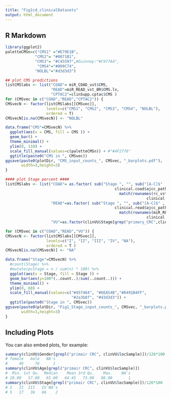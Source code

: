 ```yaml
---
title: "Fig1cd_clinicalDatasets"
output: html_document
---
```


## R Markdown

```r
library(ggplot2)
paletteCMSn=c("CMS1" ="#E79E1B", 
             "CMS2"= "#0071B1", 
             "CMS3"= "#C45597",#Guinney:"#C977A4", 
              "CMS4"="#009C74",
             "NOLBL"="#d3d3d3")

## plot CMS predictions
listCMSlabs <- list("COAD"= miR_COAD_vst$CMS, 
                    "READ"=miR_READ_vst_BR$CMS.lv, 
                    "CPTAC2"=clinSupp.cptac$CMS )
for (CMSvec in c("COAD","READ","CPTAC2")) {
CMSvecN <- factor(listCMSlabs[[CMSvec]], 
                  levels=c("CMS1", "CMS2", "CMS3", "CMS4", "NOLBL"),
                  ordered = T)
CMSvecN[is.na(CMSvecN)] <- "NOLBL"

data.frame("CMS"=CMSvecN) %>% 
  ggplot(aes(x = CMS, fill = CMS )) +
  geom_bar() +
  theme_minimal() + 
  ylim(0, 110) +
  scale_fill_manual(values=c(paletteCMSn)) + #"#4F2776"
  ggtitle(paste0("CMS in ", CMSvec))
ggsave(paste0(plotDir, "CMS_input_counts_", CMSvec, "_barplots.pdf"),
       width=3,height=3)
}
```

```r
#### plot Stage percent ####
listCMSlabs <- list("COAD"= as.factor( sub("Stage ", "", sub("[A-C]$" , "", 
                                                clinical.coad$ajcc_pathologic_stage[ 
                                                  match(rownames(rc_vst_BR), 
                                                              clinical.coad$submitter_id)])) ), 
                    "READ"=as.factor( sub("Stage ", "", sub("[A-C]$" , "", 
                                                clinical.read$ajcc_pathologic_stage[ 
                                                  match(rownames(miR_READ_vst_BR), 
                                                              clinical.read$submitter_id)])) ),
                    "VU"=as.factor(clinVU$Stage[grep("primary_CRC",clinVU$sampleType)] ))

for (CMSvec in c("COAD","READ","VU")) {
CMSvecN <- factor(listCMSlabs[[CMSvec]],
                  levels=c("I", "II", "III", "IV", "NA"),
                  ordered = T )
CMSvecN[is.na(CMSvecN)] <- "NA"

data.frame("Stage"=CMSvecN) %>%
  #count(Stage) %>%
  #mutate(pcStage = n / sum(n) * 100) %>% 
  ggplot(aes(x = Stage, fill = Stage )) +
  geom_bar(aes(y=100*(..count..)/sum(..count..))) +
  theme_minimal() + 
  ylim(0, 60) +
  scale_fill_manual(values=c("#457464", "#6EA54B","#8491B4FF", 
                             "#2a3b8f", "#d3d3d3")) + 
  ggtitle(paste0("Stage in ", CMSvec))
ggsave(paste0(plotDir, "Fig1_Stage_input_counts_", CMSvec, "_barplots.pdf"),
       width=3,height=3)
}


```

## Including Plots

You can also embed plots, for example:

```r
summary(clinVU$Gender[grepl("primair CRC", clinVU$locSample)])/126*100
# female   male   NA's 
#     49     76      1 
summary(clinVU$Age[grepl("primair CRC", clinVU$locSample)])
#  Min. 1st Qu.  Median    Mean 3rd Qu.    Max.    NA's 
# 28.00   57.00   65.00   64.45   73.00   88.00       1 
summary(clinVU$Stage[grepl("primair CRC", clinVU$locSample)])/126*100
# I   II  III   IV NA's 
# 5   17   36   66    2 

```
